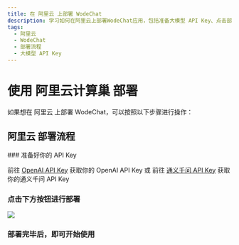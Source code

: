 ```yaml
---
title: 在 阿里云 上部署 WodeChat
description: 学习如何在阿里云上部署WodeChat应用，包括准备大模型 API Key、点击部署按钮等操作。
tags:
  - 阿里云
  - WodeChat
  - 部署流程
  - 大模型 API Key
---
```


# 使用 阿里云计算巢 部署

如果想在 阿里云 上部署 WodeChat，可以按照以下步骤进行操作：

## 阿里云 部署流程

<Steps>
  ### 准备好你的 API Key

  前往 [OpenAI API Key](https://platform.openai.com/account/api-keys) 获取你的 OpenAI API Key 或 前往 [通义千问 API Key](https://bailian.console.aliyun.com/?apiKey=1#/api-key) 获取你的通义千问 API Key

  ### 点击下方按钮进行部署

  [![][deploy-button-image]][deploy-link]

  ### 部署完毕后，即可开始使用
</Steps>

[deploy-button-image]: https://service-info-public.oss-cn-hangzhou.aliyuncs.com/computenest-en.svg
[deploy-link]: https://computenest.console.aliyun.com/service/instance/create/default?type=user&ServiceName=WodeChat%E7%A4%BE%E5%8C%BA%E7%89%88
